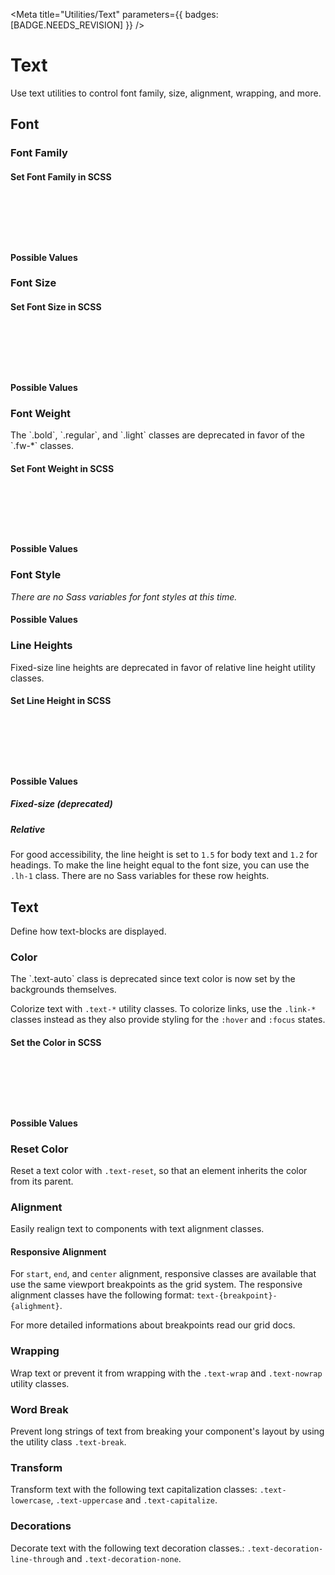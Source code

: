 
<Meta
  title="Utilities/Text"
  parameters={{ badges: [BADGE.NEEDS_REVISION] }}
/>

# Text

<p className="lead">
  Use text utilities to control font family, size, alignment, wrapping, and more.
</p>

## Font

### Font Family

<Canvas of={TextDemos.FontFamily} sourceState='shown' />

#### Set Font Family in SCSS

```css dark
@use '@swisspost/design-system-styles/core' as post;

.my-element {
  font-family: post.$font-family-sans-serif;
}
```

#### Possible Values

<TextUtilityAPI
  values={SCSS_VARIABLES.fontFamilies}
  cssPrefix="font"
  scssPrefix="font-family"
/>

### Font Size

<Canvas of={TextDemos.FontSize} sourceState='shown' />

#### Set Font Size in SCSS

```css dark
@use '@swisspost/design-system-styles/core' as post;

.my-element {
  font-size: post.$font-size-tiny;
}
```

#### Possible Values

<TextUtilityAPI
  values={SCSS_VARIABLES.fontSizes}
  cssPrefix="fs"
  scssPrefix="font-size"
/>

### Font Weight

<div class="alert alert-warning my-4">
  <p>
    The `.bold`, `.regular`, and `.light` classes are deprecated in favor of the `.fw-*` classes.
  </p>
</div>

<Canvas of={TextDemos.FontWeight} sourceState='shown' />

#### Set Font Weight in SCSS

```css dark
@use '@swisspost/design-system-styles/core' as post;

.my-element {
  font-weight: post.$font-weight-bold;
}
```

#### Possible Values

<TextUtilityAPI
  values={SCSS_VARIABLES.fontWeights}
  cssPrefix="fw"
  scssPrefix="font-weight"
/>

### Font Style

<Canvas of={TextDemos.FontStyle} sourceState='shown' />

<p class="mb-big"><em>There are no Sass variables for font styles at this time.</em></p>

#### Possible Values

<TextUtilityAPI
  values={SCSS_VARIABLES.fontStyles}
  cssPrefix="fst"
/>

### Line Heights

<div class="alert alert-warning my-4">
  <p>
    Fixed-size line heights are deprecated in favor of relative line height utility classes.
  </p>
</div>

<Canvas of={TextDemos.LineHeight} sourceState='shown' />

#### Set Line Height in SCSS

```css dark
@use '@swisspost/design-system-styles/core' as post;

.my-element {
  line-height: post.$line-height-tiny;
}
```

#### Possible Values

##### Fixed-size (deprecated)

<TextUtilityAPI
  values={SCSS_VARIABLES.fixedLineHeights}
  cssPrefix="lh"
  scssPrefix="line-height"
/>

##### Relative
For good accessibility, the line height is set to <code>1.5</code> for body text and <code>1.2</code> for headings.
To make the line height equal to the font size, you can use the `.lh-1` class.
There are no Sass variables for these row heights.

<TextUtilityAPI
  values={SCSS_VARIABLES.relativeLineHeights}
  cssPrefix="lh"
/>

## Text

Define how text-blocks are displayed.

### Color

<div class="alert alert-warning my-4">
  <p>
    The `.text-auto` class is deprecated since text color is now set by the <LinkTo href="utilities-background">backgrounds</LinkTo> themselves.
  </p>
</div>

Colorize text with `.text-*` utility classes.
To colorize links, use the `.link-*` classes instead as they also provide styling for the `:hover` and `:focus` states.

<Canvas of={TextDemos.TextColor} sourceState='shown' />

#### Set the Color in SCSS

```css dark
@use '@swisspost/design-system-styles/core' as post;

.my-element {
  color: post.$success;
}
```

#### Possible Values

<TextUtilityAPI
  values={SCSS_VARIABLES.colors}
  cssPrefix="text"
/>

### Reset Color

Reset a text color with `.text-reset`, so that an element inherits the color from its parent.

<Canvas of={TextDemos.TextColorReset} sourceState='shown' />

### Alignment

Easily realign text to components with text alignment classes.

<Canvas of={TextDemos.TextAlign} sourceState='shown' />

#### Responsive Alignment

For `start`, `end`, and `center` alignment, responsive classes are available that use the same viewport breakpoints as the grid system.
The responsive alignment classes have the following format: `text-{breakpoint}-{alighment}`.

For more detailed informations about breakpoints read our <LinkTo kind="foundations-grid">grid docs</LinkTo>.

### Wrapping

Wrap text or prevent it from wrapping with the `.text-wrap` and `.text-nowrap` utility classes.

<Canvas of={TextDemos.TextWrapping} sourceState='shown' />

### Word Break

Prevent long strings of text from breaking your component's layout by using the utility class `.text-break`.

<Canvas of={TextDemos.WordBreak} sourceState='shown' />

### Transform

Transform text with the following text capitalization classes: `.text-lowercase`, `.text-uppercase` and `.text-capitalize`.

<Canvas of={TextDemos.TextTransform} sourceState='shown' />

### Decorations

Decorate text with the following text decoration classes.: `.text-decoration-line-through` and `.text-decoration-none`.

<Canvas of={TextDemos.TextDecoration} sourceState='shown' />
